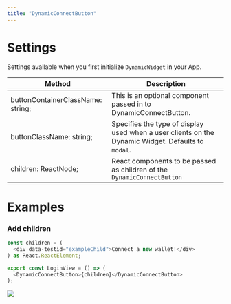 ```yaml
---
title: "DynamicConnectButton"
---
```


# Settings

Settings available when you first initialize `DynamicWidget` in your App.

| Method                            | Description                                                                                        |
| --------------------------------- | -------------------------------------------------------------------------------------------------- |
| buttonContainerClassName: string; | This is an optional component passed in to DynamicConnectButton.                                   |
| buttonClassName: string;          | Specifies the type of display used when a user clients on the Dynamic Widget. Defaults to `modal`. |
| children: ReactNode;              | React components to be passed as children of the `DynamicConnectButton`                            |

# Examples

### Add children

```typescript
const children = (
  <div data-testid="exampleChild">Connect a new wallet!</div>
) as React.ReactElement;

export const LoginView = () => (
  <DynamicConnectButton>{children}</DynamicConnectButton>
);
```

![](https://files.readme.io/5eb0360-Screenshot_2023-02-27_at_10.27.45_PM.png)
